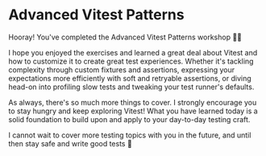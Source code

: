 # Advanced Vitest Patterns

Hooray! You've completed the Advanced Vitest Patterns workshop 👏👏

I hope you enjoyed the exercises and learned a great deal about Vitest and how to customize it to create great test experiences. Whether it's tackling complexity through custom fixtures and assertions, expressing your expectations more efficiently with soft and retryable assertions, or diving head-on into profiling slow tests and tweaking your test runner's defaults.

As always, there's so much more things to cover. I strongly encourage you to stay hungry and keep exploring Vitest! What you have learned today is a solid foundation to build upon and apply to your day-to-day testing craft.

I cannot wait to cover more testing topics with you in the future, and until then stay safe and write good tests :wave:
